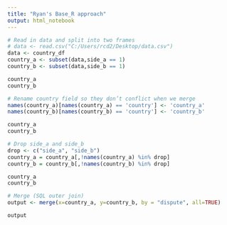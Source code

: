 ```yaml
---
title: "Ryan's Base_R approach"
output: html_notebook
---
```



```r
# Read in data and split into two frames
# data <- read.csv("C:/Users/rcd2/Desktop/data.csv")
data <- country_df
country_a <- subset(data,side_a == 1)
country_b <- subset(data,side_b == 1)

country_a
country_b
```


```r
# Rename country field so they don’t conflict when we merge
names(country_a)[names(country_a) == 'country'] <- 'country_a'
names(country_b)[names(country_b) == 'country'] <- 'country_b'

country_a
country_b
```


```r
# Drop side_a and side_b
drop <- c("side_a", "side_b")
country_a = country_a[,!names(country_a) %in% drop]
country_b = country_b[,!names(country_b) %in% drop]

country_a
country_b
```


```r
# Merge (SQL outer join)
output <- merge(x=country_a, y=country_b, by = "dispute", all=TRUE)

output
```



